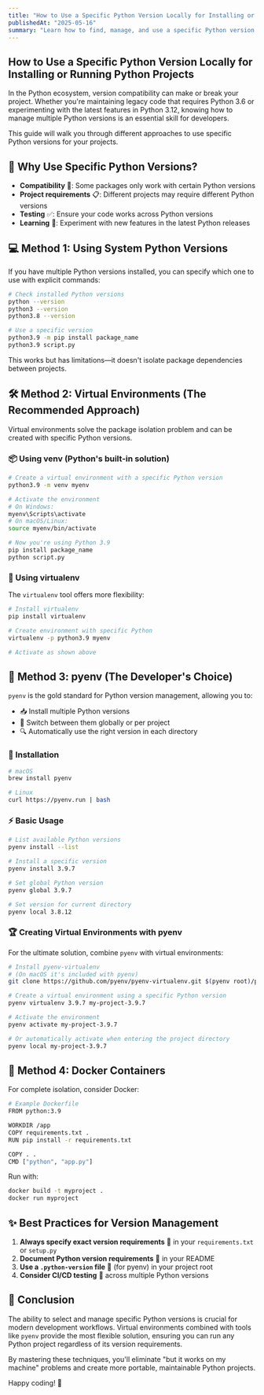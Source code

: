 ```yaml
---
title: "How to Use a Specific Python Version Locally for Installing or Running Python Projects"
publishedAt: "2025-05-16"
summary: "Learn how to find, manage, and use a specific Python version locally using system tools, virtual environments, and pyenv."
---
```


## How to Use a Specific Python Version Locally for Installing or Running Python Projects

In the Python ecosystem, version compatibility can make or break your project. Whether you're maintaining legacy code that requires Python 3.6 or experimenting with the latest features in Python 3.12, knowing how to manage multiple Python versions is an essential skill for developers.

This guide will walk you through different approaches to use specific Python versions for your projects.

## 🤔 Why Use Specific Python Versions?

- **Compatibility** 🔄: Some packages only work with certain Python versions
- **Project requirements** 📋: Different projects may require different Python versions
- **Testing** ✅: Ensure your code works across Python versions
- **Learning** 🧠: Experiment with new features in the latest Python releases

## 💻 Method 1: Using System Python Versions

If you have multiple Python versions installed, you can specify which one to use with explicit commands:

```bash
# Check installed Python versions
python --version
python3 --version
python3.8 --version

# Use a specific version
python3.9 -m pip install package_name
python3.9 script.py
```

This works but has limitations—it doesn't isolate package dependencies between projects.

## 🛠️ Method 2: Virtual Environments (The Recommended Approach)

Virtual environments solve the package isolation problem and can be created with specific Python versions.

### 📦 Using venv (Python's built-in solution)

```bash
# Create a virtual environment with a specific Python version
python3.9 -m venv myenv

# Activate the environment
# On Windows:
myenv\Scripts\activate
# On macOS/Linux:
source myenv/bin/activate

# Now you're using Python 3.9
pip install package_name
python script.py
```

### 🧰 Using virtualenv

The `virtualenv` tool offers more flexibility:

```bash
# Install virtualenv
pip install virtualenv

# Create environment with specific Python
virtualenv -p python3.9 myenv

# Activate as shown above
```

## 🚀 Method 3: pyenv (The Developer's Choice)

`pyenv` is the gold standard for Python version management, allowing you to:
- 📥 Install multiple Python versions
- 🔄 Switch between them globally or per project
- 🔍 Automatically use the right version in each directory

### 🔧 Installation

```bash
# macOS
brew install pyenv

# Linux
curl https://pyenv.run | bash
```

### ⚡ Basic Usage

```bash
# List available Python versions
pyenv install --list

# Install a specific version
pyenv install 3.9.7

# Set global Python version
pyenv global 3.9.7

# Set version for current directory
pyenv local 3.8.12
```

### 🏆 Creating Virtual Environments with pyenv

For the ultimate solution, combine `pyenv` with virtual environments:

```bash
# Install pyenv-virtualenv
# (On macOS it's included with pyenv)
git clone https://github.com/pyenv/pyenv-virtualenv.git $(pyenv root)/plugins/pyenv-virtualenv

# Create a virtual environment using a specific Python version
pyenv virtualenv 3.9.7 my-project-3.9.7

# Activate the environment
pyenv activate my-project-3.9.7

# Or automatically activate when entering the project directory
pyenv local my-project-3.9.7
```

## 🐳 Method 4: Docker Containers

For complete isolation, consider Docker:

```bash
# Example Dockerfile
FROM python:3.9

WORKDIR /app
COPY requirements.txt .
RUN pip install -r requirements.txt

COPY . .
CMD ["python", "app.py"]
```

Run with:

```bash
docker build -t myproject .
docker run myproject
```

## ✨ Best Practices for Version Management

1. **Always specify exact version requirements** 📌 in your `requirements.txt` or `setup.py`
2. **Document Python version requirements** 📝 in your README
3. **Use a `.python-version` file** 📄 (for pyenv) in your project root
4. **Consider CI/CD testing** 🔄 across multiple Python versions

## 🎯 Conclusion

The ability to select and manage specific Python versions is crucial for modern development workflows. Virtual environments combined with tools like `pyenv` provide the most flexible solution, ensuring you can run any Python project regardless of its version requirements.

By mastering these techniques, you'll eliminate "but it works on my machine" problems and create more portable, maintainable Python projects.

Happy coding! 🎉